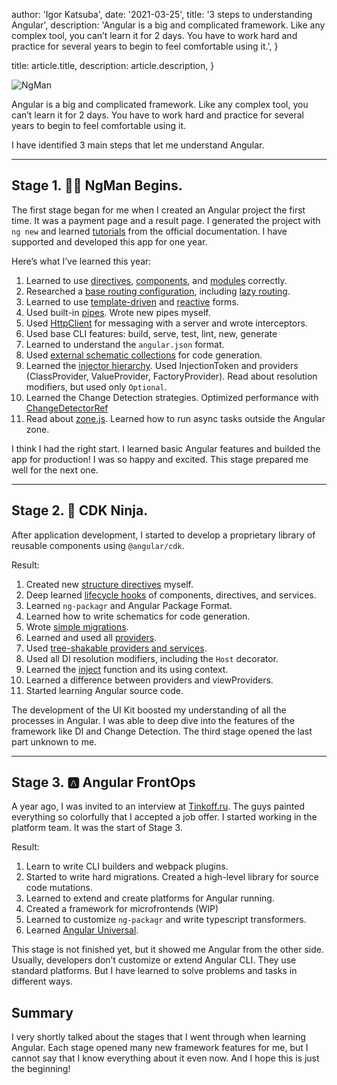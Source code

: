 
  author: 'Igor Katsuba',
  date: '2021-03-25',
  title: '3 steps to understanding Angular',
  description:
    'Angular is a big and complicated framework. Like any complex tool, you can’t learn it for 2 days. You have to work hard and practice for several years to begin to feel comfortable using it.',
}

  title: article.title,
  description: article.description,
}


<Image src={ngMan} alt="NgMan" />

Angular is a big and complicated framework. Like any complex tool, you can’t learn it for 2 days. You have to work hard and practice for several years to begin to feel comfortable using it.

I have identified 3 main steps that let me understand Angular.

---

## Stage 1. 🧑‍💻 NgMan Begins.

The first stage began for me when I created an Angular project the first time. It was a payment page and a result page. I generated the project with `ng new` and learned [tutorials](https://angular.io/tutorial) from the official documentation. I have supported and developed this app for one year.

Here’s what I’ve learned this year:

1.  Learned to use [directives](https://angular.io/guide/attribute-directives), [components](https://angular.io/guide/architecture-components), and [modules](https://angular.io/guide/architecture-modules) correctly.
2.  Researched a [base routing configuration](https://angular.io/guide/router), including [lazy routing](https://angular.io/guide/lazy-loading-ngmodules).
3.  Learned to use [template-driven](https://angular.io/guide/forms) and [reactive](https://angular.io/guide/reactive-forms) forms.
4.  Used built-in [pipes](https://angular.io/guide/pipes). Wrote new pipes myself.
5.  Used [HttpClient](https://angular.io/guide/http) for messaging with a server and wrote interceptors.
6.  Used base CLI features: build, serve, test, lint, new, generate
7.  Learned to understand the `angular.json` format.
8.  Used [external schematic collections](https://angular.io/guide/schematics-for-libraries) for code generation.
9.  Learned the [injector hierarchy](https://angular.io/guide/hierarchical-dependency-injection). Used InjectionToken and providers (ClassProvider, ValueProvider, FactoryProvider). Read about resolution modifiers, but used only `Optional`.
10. Learned the Change Detection strategies. Optimized performance with [ChangeDetectorRef](https://angular.io/api/core/ChangeDetectorRef)
11. Read about [zone.js](https://angular.io/guide/zone). Learned how to run async tasks outside the Angular zone.

I think I had the right start. I learned basic Angular features and builded the app for production! I was so happy and excited. This stage prepared me well for the next one.

---

## Stage 2. 🥷 CDK Ninja.

After application development, I started to develop a proprietary library of reusable components using `@angular/cdk`.

Result:

1.  Created new [structure directives](https://angular.io/guide/structural-directives) myself.
2.  Deep learned [lifecycle hooks](https://angular.io/guide/lifecycle-hooks) of components, directives, and services.
3.  Learned `ng-packagr` and Angular Package Format.
4.  Learned how to write schematics for code generation.
5.  Wrote [simple migrations](https://angular.io/guide/schematics#update-schematics).
6.  Learned and used all [providers](https://angular.io/api/core/Provider#provider).
7.  Used [tree-shakable providers and services](https://angular.io/guide/providers).
8.  Used all DI resolution modifiers, including the `Host` decorator.
9.  Learned the [inject](https://angular.io/api/core/inject) function and its using context.
10. Learned a difference between providers and viewProviders.
11. Started learning Angular source code.

The development of the UI Kit boosted my understanding of all the processes in Angular. I was able to deep dive into the features of the framework like DI and Change Detection. The third stage opened the last part unknown to me.

---

## Stage 3. 🅰️ Angular FrontOps

A year ago, I was invited to an interview at [Tinkoff.ru](http://tinkoff.ru/). The guys painted everything so colorfully that I accepted a job offer. I started working in the platform team. It was the start of Stage 3.

Result:

1.  Learn to write CLI builders and webpack plugins.
2.  Started to write hard migrations. Created a high-level library for source code mutations.
3.  Learned to extend and create platforms for Angular running.
4.  Created a framework for microfrontends (WIP)
5.  Learned to customize `ng-packagr` and write typescript transformers.
6.  Learned [Angular Universal](https://angular.io/guide/universal).

This stage is not finished yet, but it showed me Angular from the other side. Usually, developers don’t customize or extend Angular CLI. They use standard platforms. But I have learned to solve problems and tasks in different ways.

## Summary

I very shortly talked about the stages that I went through when learning Angular. Each stage opened many new framework features for me, but I cannot say that I know everything about it even now. And I hope this is just the beginning!

